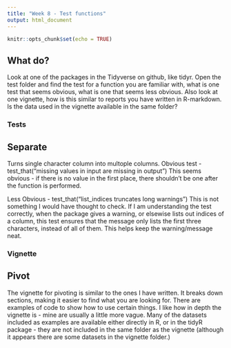 ```yaml
---
title: "Week 8 - Test functions"
output: html_document
---
```


```r
knitr::opts_chunk$set(echo = TRUE)
```

## What do?
Look at one of the packages in the Tidyverse on github, like tidyr. Open the test folder and find the test for a function you are familiar with, what is one test that seems obvious, what is one that seems less obvious. Also look at one vignette, how is this similar to reports you have written in R-markdown. Is the data used in the vignette available in the same folder?

### Tests
## Separate
Turns single character column into multople columns.
Obvious test - test_that("missing values in input are missing in output")
This seems obvious - if there is no value in the first place, there shouldn't be one after the function is performed.


Less Obvious - test_that("list_indices truncates long warnings")
This is not something I would have thought to check. If I am understanding the test correctly, when the package gives a warning, or elsewise lists out indices of a column, this test ensures that the message only lists the first three characters, instead of all of them. This helps keep the warning/message neat.

### Vignette
## Pivot
The vignette for pivoting is similar to the ones I have written. It breaks down sections, making it easier to find what you are looking for. There are examples of code to show how to use certain things. I like how in depth the vignette is - mine are usually a little more vague. Many of the datasets included as examples are available either directly in R, or in the tidyR package - they are not included in the same folder as the vignette (although it appears there are some datasets in the vignette folder.)
